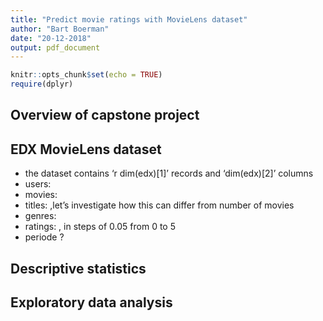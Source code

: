 ```yaml
---
title: "Predict movie ratings with MovieLens dataset"
author: "Bart Boerman"
date: "20-12-2018"
output: pdf_document
---
```


```r
knitr::opts_chunk$set(echo = TRUE)
require(dplyr)
```

## Overview of capstone project 


## EDX MovieLens dataset

* the dataset contains 'r dim(edx)[1]' records and 'dim(edx)[2]' columns
* users:
* movies:
* titles:  ,let's investigate how this can differ from number of movies
* genres:
* ratings: , in steps of 0.05 from 0 to 5
* periode ?

## Descriptive statistics



## Exploratory data analysis








